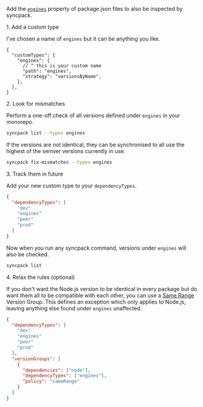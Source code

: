 

Add the [`engines`]({import.meta.env.HREF_ENGINES}) property of package.json files to also be inspected by syncpack.

<Hx level={props.level}>1. Add a custom type</Hx>

I've chosen a name of `engines` but it can be anything you like.

```jsonc title=".syncpackrc"
{
  "customTypes": {
    "engines": {
      // ^ this is your custom name
      "path": "engines",
      "strategy": "versionsByName",
    },
  },
}
```

<Hx level={props.level}>2. Look for mismatches</Hx>

Perform a one-off check of all versions defined under `engines` in your monorepo.

```bash
syncpack list --types engines
```

If the versions are not identical, they can be synchronised to all use the highest of the semver versions currently in use.

```bash
syncpack fix-mismatches --types engines
```

<Hx level={props.level}>3. Track them in future</Hx>

Add your new custom type to your `dependencyTypes`.

```json title=".syncpackrc"
{
  "dependencyTypes": [
    "dev"
    "engines"
    "peer"
    "prod"
  ]
}
```

Now when you run any syncpack command, versions under `engines` will also be checked.

```bash
syncpack list
```

<Hx level={props.level}>4. Relax the rules (optional)</Hx>

If you don't want the Node.js version to be identical in every package but do want them all to be compatible with each other, you can use a [Same Range](/syncpack/config/version-groups/same-range) Version Group. This defines an exception which only applies to Node.js, leaving anything else found under `engines` unaffected.

```json title=".syncpackrc"
{
  "dependencyTypes": [
    "dev"
    "engines"
    "peer"
    "prod"
  ],
  "versionGroups": [
    {
      "dependencies": ["node"],
      "dependencyTypes": ["engines"],
      "policy": "sameRange"
    }
  ]
}
```
